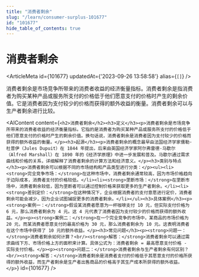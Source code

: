 ```yaml
---
title: "消费者剩余"
slug: "/learn/consumer-surplus-101677"
id: "101677"
hide_table_of_contents: true
---
```



# 消费者剩余

<ArticleMeta id={101677} updatedAt={'2023-09-26 13:58:58'} alias={`[]`} />
<div className='border-solid border-b border-t-0 my-4 border-[var(--ifm-color-gray-300)]' />

消费者剩余是市场竞争所带来的消费者收益的经济衡量指标。消费者剩余是指消费者为购买某种产品或服务所支付的价格低于他们愿意支付的价格时产生的剩余价值。它是消费者因为支付较少的价格而获得的额外收益的衡量。消费者剩余可以与生产者剩余进行比较。

<AIContent content={`<h2>消费者剩余</h2><h3>定义</h3><p>消费者剩余是市场竞争所带来的消费者收益的经济衡量指标。它指的是消费者为购买某种产品或服务所支付的价格低于他们愿意支付的价格时产生的剩余价值。换句话说，消费者剩余是消费者因为支付较少的价格而获得的额外收益的衡量。</p><h3>起源</h3><p>消费者剩余的概念最早由法国经济学家儒勒·杜普伊（Jules Dupuit）在 1844 年提出，后来由英国经济学家阿尔弗雷德·马歇尔（Alfred Marshall）在 1890 年的《经济学原理》中进一步发展和普及。马歇尔通过需求曲线和价格的关系，详细解释了消费者剩余的计算方法和经济意义。</p><h3>类别与特点</h3><p>消费者剩余可以根据不同的市场结构和产品类型进行分类：</p><ul><li><strong>完全竞争市场：</strong>在这种市场中，消费者剩余通常较高，因为市场价格趋向于边际成本，消费者支付的价格较低。</li><li><strong>垄断市场：</strong>在垄断市场中，消费者剩余较低，因为垄断者可以通过控制价格来获取更多的生产者剩余。</li><li><strong>差别定价：</strong>在这种情况下，企业根据消费者的支付意愿进行定价，消费者剩余可能会减少，因为企业试图捕捉更多的消费者剩余。</li></ul><h3>具体案例</h3><p><strong>案例一：</strong>假设某消费者愿意为一杯咖啡支付 10 元，但实际支付价格为 6 元，那么消费者剩余为 4 元。这 4 元代表了消费者因为支付较少的价格而获得的额外收益。</p><p><strong>案例二：</strong>在一个完全竞争的市场中，某商品的市场价格为 20 元，而某消费者愿意支付的最高价格为 30 元，那么消费者剩余为 10 元。这表明消费者在这个市场中获得了 10 元的额外收益。</p><h3>常见问题</h3><p><strong>问题一：</strong>消费者剩余如何计算？<br/><strong>解答：</strong>消费者剩余可以通过需求曲线下方、市场价格上方的面积来计算。具体公式为：消费者剩余 = 最高愿意支付价格 - 实际支付价格。</p><p><strong>问题二：</strong>消费者剩余与生产者剩余有何区别？<br/><strong>解答：</strong>消费者剩余是消费者支付的价格低于其愿意支付的价格所获得的额外收益，而生产者剩余是生产者出售商品的价格高于其生产成本所获得的额外收益。</p>`} id={101677} />

